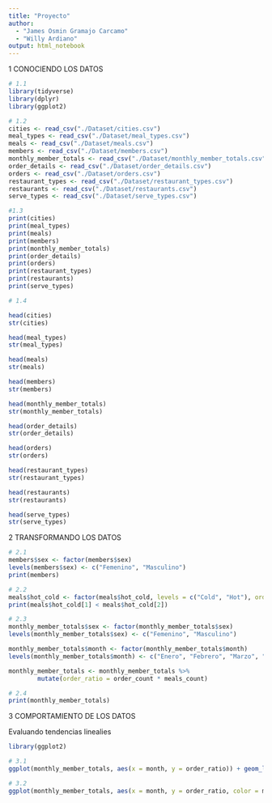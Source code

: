 ```yaml
---
title: "Proyecto"
author: 
  - "James Osmin Gramajo Carcamo"
  - "Willy Ardiano"
output: html_notebook
---
```


1 CONOCIENDO LOS DATOS
```r
# 1.1
library(tidyverse)
library(dplyr)
library(ggplot2)

# 1.2
cities <- read_csv("./Dataset/cities.csv")
meal_types <- read_csv("./Dataset/meal_types.csv")
meals <- read_csv("./Dataset/meals.csv")
members <- read_csv("./Dataset/members.csv")
monthly_member_totals <- read_csv("./Dataset/monthly_member_totals.csv")
order_details <- read_csv("./Dataset/order_details.csv")
orders <- read_csv("./Dataset/orders.csv")
restaurant_types <- read_csv("./Dataset/restaurant_types.csv")
restaurants <- read_csv("./Dataset/restaurants.csv")
serve_types <- read_csv("./Dataset/serve_types.csv")

#1.3
print(cities)
print(meal_types)
print(meals)
print(members)
print(monthly_member_totals)
print(order_details)
print(orders)
print(restaurant_types)
print(restaurants)
print(serve_types)


```

```r

# 1.4

head(cities)
str(cities)

head(meal_types)
str(meal_types)

head(meals)
str(meals)

head(members)
str(members)

head(monthly_member_totals)
str(monthly_member_totals)

head(order_details)
str(order_details)

head(orders)
str(orders)

head(restaurant_types)
str(restaurant_types)

head(restaurants)
str(restaurants)

head(serve_types)
str(serve_types)
```


2 TRANSFORMANDO LOS DATOS
```r
# 2.1
members$sex <- factor(members$sex)
levels(members$sex) <- c("Femenino", "Masculino")
print(members)

# 2.2
meals$hot_cold <- factor(meals$hot_cold, levels = c("Cold", "Hot"), ordered = TRUE)
print(meals$hot_cold[1] < meals$hot_cold[2])

# 2.3
monthly_member_totals$sex <- factor(monthly_member_totals$sex)
levels(monthly_member_totals$sex) <- c("Femenino", "Masculino")

monthly_member_totals$month <- factor(monthly_member_totals$month)
levels(monthly_member_totals$month) <- c("Enero", "Febrero", "Marzo", "Abril", "Mayo", "Junio")

monthly_member_totals <- monthly_member_totals %>%
        mutate(order_ratio = order_count * meals_count)

# 2.4
print(monthly_member_totals)
```

3 COMPORTAMIENTO DE LOS DATOS

Evaluando tendencias linealies
```r
library(ggplot2)

# 3.1
ggplot(monthly_member_totals, aes(x = month, y = order_ratio)) + geom_line()

# 3.2
ggplot(monthly_member_totals, aes(x = month, y = order_ratio, color = month)) + geom_line()
```
